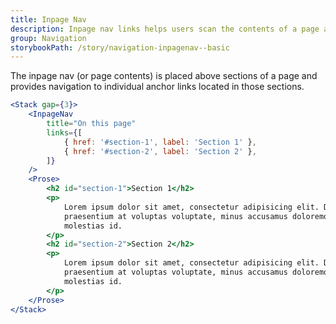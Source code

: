 ```yaml
---
title: Inpage Nav
description: Inpage nav links helps users scan the contents of a page and navigate to different sections of the page.
group: Navigation
storybookPath: /story/navigation-inpagenav--basic
---
```


The inpage nav (or page contents) is placed above sections of a page and provides navigation to individual anchor links located in those sections.

```jsx live
<Stack gap={3}>
	<InpageNav
		title="On this page"
		links={[
			{ href: '#section-1', label: 'Section 1' },
			{ href: '#section-2', label: 'Section 2' },
		]}
	/>
	<Prose>
		<h2 id="section-1">Section 1</h2>
		<p>
			Lorem ipsum dolor sit amet, consectetur adipisicing elit. Debitis
			praesentium at voluptas voluptate, minus accusamus doloremque repellat
			molestias id.
		</p>
		<h2 id="section-2">Section 2</h2>
		<p>
			Lorem ipsum dolor sit amet, consectetur adipisicing elit. Debitis
			praesentium at voluptas voluptate, minus accusamus doloremque repellat
			molestias id.
		</p>
	</Prose>
</Stack>
```
